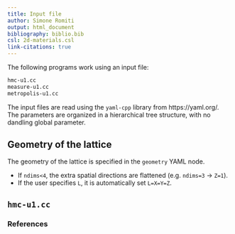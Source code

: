 ```yaml
---
title: Input file
author: Simone Romiti
output: html_document
bibliography: biblio.bib  
csl: 2d-materials.csl
link-citations: true
---
```


The following programs work using an input file:

``` bash
hmc-u1.cc
measure-u1.cc
metropolis-u1.cc
```

The input files are read using the `yaml-cpp` library from https://yaml.org/.
The parameters are organized in a hierarchical tree structure, with no dandling global parameter.


## Geometry of the lattice

The geometry of the lattice is specified in the `geometry` YAML node.

- If `ndims<4`, the extra spatial directions are flattened (e.g. `ndims=3` $\to$ `Z=1`).
- If the user specifies `L`, it is automatically set `L=X=Y=Z`.

## `hmc-u1.cc`



### References

